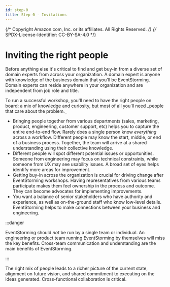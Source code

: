 ```yaml
---
id: step-0
title: Step 0 - Invitations
---
```


{/* Copyright Amazon.com, Inc. or its affiliates. All Rights Reserved. */}
{/* SPDX-License-Identifier: CC-BY-SA-4.0 */}


# Inviting the right people

Before anything else it's critical to find and get buy-in from a diverse set of domain experts from
across your organization. A domain expert is anyone with knowledge of the business domain that
you'll be EventStorming. Domain experts can reside anywhere in your organization and are independent
from job role and title.

<PersonQuote author="Alberto Brandolini" url="https://leanpub.com/introducing_eventstorming">
  To run a successful workshop, you'll need to have the right people on board: a mix of knowledge
  and curiosity, but most of all you'll need _people that care about the problem._
</PersonQuote>

- Bringing people together from various departments (sales, marketing, product, engineering,
  customer support, etc) helps you to capture the entire end-to-end flow. Rarely does a single
  person know _everything_ across a workflow. Different people may know the start, middle, or end of
  a business process. Together, the team will arrive at a shared understanding using their
  collective knowledge.
- Different people will spot different potential issues or opportunities. Someone from engineering
  may focus on technical constraints, while someone from UX may see usability issues. A broad set of
  eyes helps identify more areas for improvement.
- Getting buy-in across the organization is crucial for driving change after EventStorming
  workshops. Having representatives from various teams participate makes them feel ownership in the
  process and outcome. They can become advocates for implementing improvements.
- You want a balance of senior stakeholders who have authority and experience, as well as
  on-the-ground staff who know low-level details. EventStorming helps to make connections between
  your business and engineering.

:::danger

EventStorming should _not_ be run by a single team or individual. An engineering or product team
running EventStorming by themselves will miss the key benefits. Cross-team communication and
understanding are the main benefits of EventStorming.

:::

The right mix of people leads to a richer picture of the current state, alignment on future vision,
and shared commitment to executing on the ideas generated. Cross-functional collaboration is
critical.
